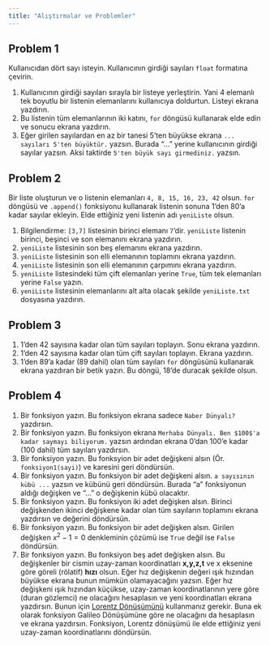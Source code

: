 ```yaml
---
title: "Alıştırmalar ve Problemler"
---
```


## Problem 1

Kullanıcıdan dört sayı isteyin. Kullanıcının girdiği sayıları `float` formatına çevirin.

1. Kullanıcının girdiği sayıları sırayla bir listeye yerleştirin. Yani 4 elemanlı tek boyutlu bir listenin elemanlarını kullanıcıya doldurtun. Listeyi ekrana yazdırın.
2. Bu listenin tüm elemanlarının iki katını, `for` döngüsü kullanarak elde edin ve sonucu ekrana yazdırın.
3. Eğer girilen sayılardan en az bir tanesi 5'ten büyükse ekrana `... sayıları 5'ten büyüktür.` yazsın. Burada "..." yerine kullanıcının girdiği sayılar yazsın. Aksi taktirde `5'ten büyük sayı girmediniz.` yazsın.

## Problem 2

Bir liste oluşturun ve o listenin elemanları `4, 8, 15, 16, 23, 42` olsun. `for` döngüsü ve `.append()` fonksiyonu kullanarak listenin sonuna 1'den 80'a kadar sayılar ekleyin. Elde ettiğiniz yeni listenin adı `yeniListe` olsun.

   1. Bilgilendirme: `[3,7]` listesinin birinci elemanı `7`'dir. `yeniListe` listenin birinci, beşinci ve son elemanını ekrana yazdırın.
   2. `yeniListe` listesinin son beş elemanını ekrana yazdırın.
   3. `yeniListe` listesinin son elli elemanının toplamını ekrana yazdırın. 
   4. `yeniListe` listesinin son elli elemanının çarpımını ekrana yazdırın.
   5. `yeniListe` listesindeki tüm çift elemanları yerine `True`, tüm tek elemanları yerine `False` yazın.
   6. `yeniListe` listesinin elemanlarını alt alta olacak şekilde `yeniListe.txt` dosyasına yazdırın.

## Problem 3

1.  $1$'den $42$ sayısına kadar olan tüm sayıları toplayın. Sonu ekrana yazdırın.
2.  $1$'den $42$ sayısına kadar olan tüm çift sayıları toplayın. Ekrana yazdırın.
3.  $1$'den $89$'a kadar ($89$ dahil) olan tüm sayıları `for` döngüsünü kullanarak ekrana yazdıran bir betik yazın. Bu döngü, 18'de duracak şekilde olsun.

## Problem 4

1.  Bir fonksiyon yazın. Bu fonksiyon ekrana sadece `Naber Dünyalı?` yazdırsın.
2.  Bir fonksiyon yazın. Bu fonksiyon ekrana `Merhaba Dünyalı. Ben $100$'a kadar saymayı biliyorum.` yazsın ardından ekrana $0$'dan $100$'e kadar ($100$ dahil) tüm sayıları yazdırsın.
3.  Bir fonksiyon yazın. Bu fonksyion bir adet değişkeni alsın (Ör. `fonksiyon1(sayi)`) ve karesini geri döndürsün.
4.  Bir fonksiyon yazın. Bu fonksiyon bir adet değişkeni alsın. `a sayısının kübü ...` yazsın ve kübünü geri döndürsün. Burada "a" fonksiyonun aldığı değişken ve "..." o değişkenin kübü olacaktır.
5.  Bir fonksiyon yazın. Bu fonksiyon iki adet değişken alsın. Birinci değişkenden ikinci değişkene kadar olan tüm sayıların toplamını ekrana yazdırsın ve değerini döndürsün.
6.  Bir fonksiyon yazın. Bu fonksiyon bir adet değişken alsın. Girilen değişken $x^2-1=0$ denkleminin çözümü ise `True` değil ise `False` döndürsün.
7.  Bir fonksiyon yazın. Bu fonksiyon beş adet değişken alsın. Bu değişkenler bir cismin uzay-zaman koordinatları **x,y,z,t** ve x eksenine göre göreli (rölatif) **hızı** olsun. Eğer hız değişkenin değeri ışık hızından büyükse ekrana bunun mümkün olamayacağını yazsın. Eğer hız değişkeni ışık hızından küçükse, uzay-zaman koordinatlarının yere göre (duran gözlemci) ne olacağını hesaplasın ve yeni koordinatları ekrana yazdırsın. Bunun için [Lorentz Dönüşümünü](https://tr.wikipedia.org/wiki/Lorentz_d%C3%B6n%C3%BC%C5%9F%C3%BCm%C3%BC) kullanmanız gerekir. Buna ek olarak fonksiyon Galileo Dönüşümüne göre ne olacağını da hesaplasın ve ekrana yazdırsın. Fonksiyon, Lorentz dönüşümü ile elde ettiğiniz yeni uzay-zaman koordinatlarını döndürsün.